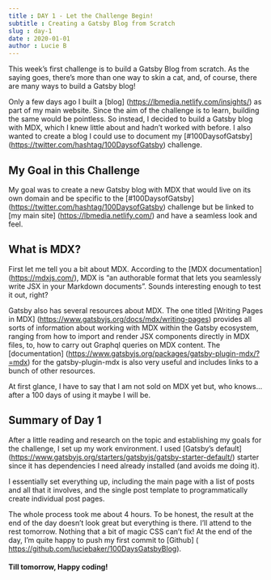 ```yaml
---
title : DAY 1 - Let the Challenge Begin!
subtitle : Creating a Gatsby Blog from Scratch
slug : day-1
date : 2020-01-01
author : Lucie B
---
```


This week’s first challenge is to build a Gatsby Blog from scratch. As the saying goes, there’s more than one way to skin a cat, and, of course, there are many ways to build a Gatsby blog!

Only a few days ago I built a [blog] (https://lbmedia.netlify.com/insights/) as part of my main website. Since the aim of the challenge is to learn, building the same would be pointless. So instead, I decided to build a Gatsby blog with MDX, which I knew little about and hadn’t worked with before. I also wanted to create a blog I could use to document my [#100DaysofGatsby] (https://twitter.com/hashtag/100DaysofGatsby) challenge.    

## My Goal in this Challenge

My goal was to create a new Gatsby blog with MDX that would live on its own domain and be specific to the [#100DaysofGatsby] (https://twitter.com/hashtag/100DaysofGatsby) challenge but be linked to [my main site] (https://lbmedia.netlify.com/) and have a seamless look and feel.

## What is MDX?

First let me tell you a bit about MDX. According to the [MDX documentation] (https://mdxjs.com/), MDX is “an authorable format that lets you seamlessly write JSX in your Markdown documents”. Sounds interesting enough to test it out, right?

Gatsby also has several resources about MDX. The one titled [Writing Pages in MDX] (https://www.gatsbyjs.org/docs/mdx/writing-pages) provides all sorts of information about working with MDX within the Gatsby ecosystem, ranging from how to import and render JSX components directly in MDX files, to, how to carry out Graphql queries on MDX content. The [documentation] (https://www.gatsbyjs.org/packages/gatsby-plugin-mdx/?=mdx) for the gatsby-plugin-mdx is also very useful and includes links to a bunch of other resources. 

At first glance, I have to say that I am not sold on MDX yet but, who knows… after a 100 days of using it maybe I will be. 

## Summary of Day 1

After a little reading and research on the topic and establishing my goals for the challenge, I set up my work environment. I used [Gatsby’s default] (https://www.gatsbyjs.org/starters/gatsbyjs/gatsby-starter-default/) starter since it has dependencies I need already installed (and avoids me doing it). 

I essentially set everything up, including the main page with a list of posts and all that it involves, and the single post template to programmatically create individual post pages.

The whole process took me about 4 hours. To be honest, the result at the end of the day doesn’t look great but everything is there. I’ll attend to the rest tomorrow. Nothing that a bit of magic CSS can’t fix! At the end of the day, I’m quite happy to push my first commit to [Github] (
https://github.com/luciebaker/100DaysGatsbyBlog).

#### Till tomorrow, Happy coding!  
